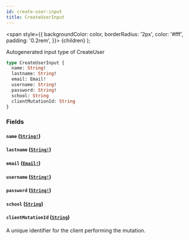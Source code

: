 ```yaml
---
id: create-user-input
title: CreateUserInput
---
```


<span
style={{
      backgroundColor: color,
      borderRadius: '2px',
      color: '#fff',
      padding: '0.2rem',
    }}>
{children}
</span>
);

Autogenerated input type of CreateUser

```graphql
type CreateUserInput {
  name: String!
  lastname: String!
  email: Email!
  username: String!
  password: String!
  school: String
  clientMutationId: String
}
```

### Fields

#### `name` ([`String!`](/docs/api/scalars/string))

#### `lastname` ([`String!`](/docs/api/scalars/string))

#### `email` ([`Email!`](/docs/api/scalars/email))

#### `username` ([`String!`](/docs/api/scalars/string))

#### `password` ([`String!`](/docs/api/scalars/string))

#### `school` ([`String`](/docs/api/scalars/string))

#### `clientMutationId` ([`String`](/docs/api/scalars/string))

A unique identifier for the client performing the mutation.
